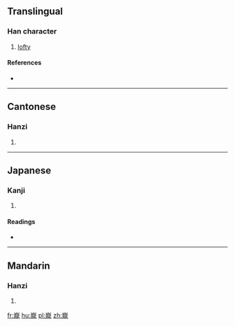==Translingual==

===Han character===
{{Han char|rn=46|rad=山|as=16|sn=19|four=22211|canj=UYBP|ids=⿱山龍}}

# [[lofty]]

====References====
* {{Han ref|kx=0322.090|dkj=08598|dj=0622.210|hdz=10806.030|uh=5DC3|ud=24003|bh=F1FD|bd=61949}}

----

==Cantonese==

===Hanzi===
{{yue-hanzi|jyut=[[lung4]]|y=lung4}}

# {{defn|lang=yue|sort=山16}}

----

==Japanese==

===Kanji===
{{ja-kanji|grade=|rs=山16}}

# {{defn|lang=ja|sort=山16}}

====Readings====
* {{ja-readings|on=[[ろう]] (rō), [[る]] (ru)|kun=[[けわしい]] (kewashii)}}

----

==Mandarin==

===Hanzi===
{{cmn-hanzi|pin=[[lóng]] ([[long2]]), [[wéi]] ([[wei2]])|wg=lung<sup>2</sup>, wei<sup>2</sup>}}

# {{defn|lang=cmn|sort=山16}}

[[fr:巃]]
[[hu:巃]]
[[pl:巃]]
[[zh:巃]]